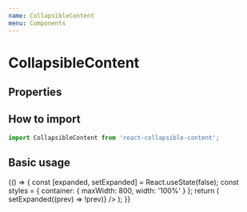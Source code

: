 ```yaml
---
name: CollapsibleContent
menu: Components
---
```



# CollapsibleContent

## Properties

<Props of={CollapsibleContentProps} />

## How to import

```js
import CollapsibleContent from 'react-collapsible-content';
```

## Basic usage

<Playground>
    {() => {
        const [expanded, setExpanded] = React.useState(false);
        const styles = {
            container: { maxWidth: 800, width: '100%' }
        };
        return (
            <Column style={styles.container}>
                <ToggleButtonComponent
                    expanded={expanded}
                    onClick={() => setExpanded((prev) => !prev)}
                />
                <CollapsibleContent expanded={expanded}>
                    <TextComponent />
                </CollapsibleContent>
            </Column>
        );
    }}
</Playground>
